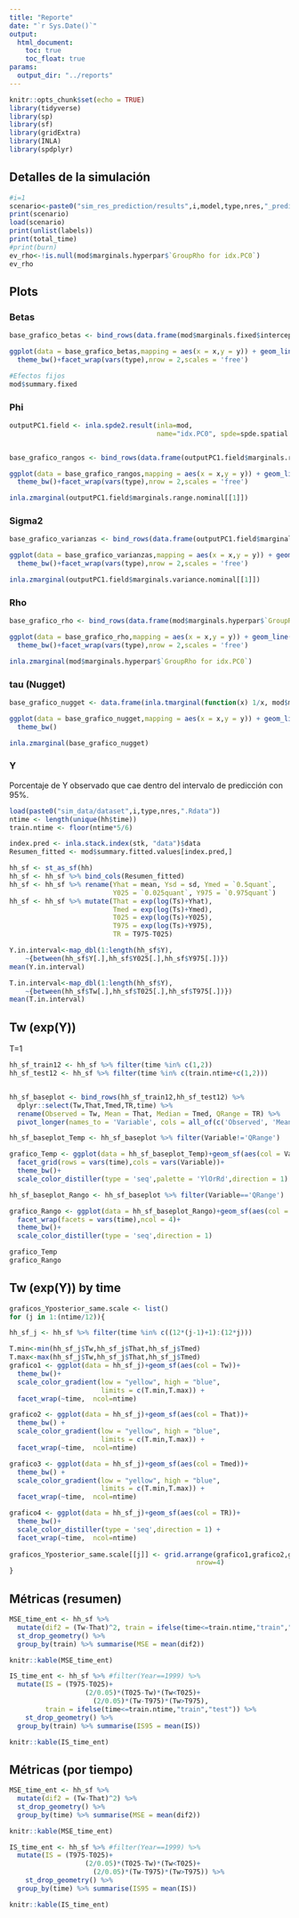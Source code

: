 ```yaml
---
title: "Reporte"
date: "`r Sys.Date()`"
output:
  html_document:
    toc: true
    toc_float: true
params: 
  output_dir: "../reports"
---
```



```r
knitr::opts_chunk$set(echo = TRUE)
library(tidyverse)
library(sp)
library(sf)
library(gridExtra)
library(INLA)
library(spdplyr)
```

## Detalles de la simulación

```r
#i=1
scenario<-paste0("sim_res_prediction/results",i,model,type,nres,"_prediction.Rdata")
print(scenario)
load(scenario)
print(unlist(labels))
print(total_time)
#print(burn)
ev_rho<-!is.null(mod$marginals.hyperpar$`GroupRho for idx.PC0`)
ev_rho
```

## Plots

### Betas

```r
base_grafico_betas <- bind_rows(data.frame(mod$marginals.fixed$intercept,type='beta0'))

ggplot(data = base_grafico_betas,mapping = aes(x = x,y = y)) + geom_line()+
  theme_bw()+facet_wrap(vars(type),nrow = 2,scales = 'free')

#Efectos fijos
mod$summary.fixed
```

### Phi

```r
outputPC1.field <- inla.spde2.result(inla=mod,
                                     name="idx.PC0", spde=spde.spatial.vcm, do.transf=TRUE)


base_grafico_rangos <- bind_rows(data.frame(outputPC1.field$marginals.range.nominal$range.nominal.1,type='PC1'))

ggplot(data = base_grafico_rangos,mapping = aes(x = x,y = y)) + geom_line()+
  theme_bw()+facet_wrap(vars(type),nrow = 2,scales = 'free')

inla.zmarginal(outputPC1.field$marginals.range.nominal[[1]])
```

### Sigma2

```r
base_grafico_varianzas <- bind_rows(data.frame(outputPC1.field$marginals.variance.nominal$variance.nominal.1,type='PC1'))

ggplot(data = base_grafico_varianzas,mapping = aes(x = x,y = y)) + geom_line()+
  theme_bw()+facet_wrap(vars(type),nrow = 2,scales = 'free')

inla.zmarginal(outputPC1.field$marginals.variance.nominal[[1]])
```

### Rho


```r
base_grafico_rho <- bind_rows(data.frame(mod$marginals.hyperpar$`GroupRho for idx.PC0`,type='PC0'))

ggplot(data = base_grafico_rho,mapping = aes(x = x,y = y)) + geom_line()+
  theme_bw()+facet_wrap(vars(type),nrow = 2,scales = 'free')

inla.zmarginal(mod$marginals.hyperpar$`GroupRho for idx.PC0`)
```

### tau (Nugget)

```r

base_grafico_nugget <- data.frame(inla.tmarginal(function(x) 1/x, mod$marginals.hyper$`Precision for the Gaussian observations`))

ggplot(data = base_grafico_nugget,mapping = aes(x = x,y = y)) + geom_line()+
  theme_bw()

inla.zmarginal(base_grafico_nugget)
```

### Y

Porcentaje de Y observado que cae dentro del intervalo de predicción con 95%.

```r

load(paste0("sim_data/dataset",i,type,nres,".Rdata"))
ntime <- length(unique(hh$time))
train.ntime <- floor(ntime*5/6)

index.pred <- inla.stack.index(stk, "data")$data
Resumen_fitted <- mod$summary.fitted.values[index.pred,]

hh_sf <- st_as_sf(hh)
hh_sf <- hh_sf %>% bind_cols(Resumen_fitted)
hh_sf <- hh_sf %>% rename(Yhat = mean, Ysd = sd, Ymed = `0.5quant`, 
                          Y025 = `0.025quant`, Y975 = `0.975quant`)
hh_sf <- hh_sf %>% mutate(That = exp(log(Ts)+Yhat), 
                          Tmed = exp(log(Ts)+Ymed),
                          T025 = exp(log(Ts)+Y025),
                          T975 = exp(log(Ts)+Y975),
                          TR = T975-T025)

Y.in.interval<-map_dbl(1:length(hh_sf$Y),
    ~{between(hh_sf$Y[.],hh_sf$Y025[.],hh_sf$Y975[.])})
mean(Y.in.interval)

T.in.interval<-map_dbl(1:length(hh_sf$Y),
    ~{between(hh_sf$Tw[.],hh_sf$T025[.],hh_sf$T975[.])})
mean(T.in.interval)


```

## Tw (exp(Y))


T=1

```r

hh_sf_train12 <- hh_sf %>% filter(time %in% c(1,2))
hh_sf_test12 <- hh_sf %>% filter(time %in% c(train.ntime+c(1,2)))


hh_sf_baseplot <- bind_rows(hh_sf_train12,hh_sf_test12) %>%
  dplyr::select(Tw,That,Tmed,TR,time) %>%
  rename(Observed = Tw, Mean = That, Median = Tmed, QRange = TR) %>%
  pivot_longer(names_to = 'Variable', cols = all_of(c('Observed', 'Mean', 'Median', 'QRange')), values_to = 'Value')

hh_sf_baseplot_Temp <- hh_sf_baseplot %>% filter(Variable!='QRange') 

grafico_Temp <- ggplot(data = hh_sf_baseplot_Temp)+geom_sf(aes(col = Value))+
  facet_grid(rows = vars(time),cols = vars(Variable))+
  theme_bw()+
  scale_color_distiller(type = 'seq',palette = 'YlOrRd',direction = 1)

hh_sf_baseplot_Rango <- hh_sf_baseplot %>% filter(Variable=='QRange') 

grafico_Rango <- ggplot(data = hh_sf_baseplot_Rango)+geom_sf(aes(col = Value))+
  facet_wrap(facets = vars(time),ncol = 4)+
  theme_bw()+
  scale_color_distiller(type = 'seq',direction = 1)

grafico_Temp
grafico_Rango
```

## Tw (exp(Y)) by time


```r
graficos_Yposterior_same.scale <- list()
for (j in 1:(ntime/12)){

hh_sf_j <- hh_sf %>% filter(time %in% c((12*(j-1)+1):(12*j)))

T.min<-min(hh_sf_j$Tw,hh_sf_j$That,hh_sf_j$Tmed)
T.max<-max(hh_sf_j$Tw,hh_sf_j$That,hh_sf_j$Tmed)
grafico1 <- ggplot(data = hh_sf_j)+geom_sf(aes(col = Tw))+
  theme_bw()+
  scale_color_gradient(low = "yellow", high = "blue",
                       limits = c(T.min,T.max)) +
  facet_wrap(~time,  ncol=ntime)

grafico2 <- ggplot(data = hh_sf_j)+geom_sf(aes(col = That))+
  theme_bw() +
  scale_color_gradient(low = "yellow", high = "blue",
                       limits = c(T.min,T.max)) +
  facet_wrap(~time,  ncol=ntime)

grafico3 <- ggplot(data = hh_sf_j)+geom_sf(aes(col = Tmed))+
  theme_bw() +  
  scale_color_gradient(low = "yellow", high = "blue",
                       limits = c(T.min,T.max)) +
  facet_wrap(~time,  ncol=ntime)

grafico4 <- ggplot(data = hh_sf_j)+geom_sf(aes(col = TR))+
  theme_bw()+
  scale_color_distiller(type = 'seq',direction = 1) +
  facet_wrap(~time,  ncol=ntime)
                                            
graficos_Yposterior_same.scale[[j]] <- grid.arrange(grafico1,grafico2,grafico3,grafico4,
                                               nrow=4)
}

```



## Métricas (resumen)
```r

MSE_time_ent <- hh_sf %>% 
  mutate(dif2 = (Tw-That)^2, train = ifelse(time<=train.ntime,"train","test")) %>%
  st_drop_geometry() %>%
  group_by(train) %>% summarise(MSE = mean(dif2))

knitr::kable(MSE_time_ent)

IS_time_ent <- hh_sf %>% #filter(Year==1999) %>% 
  mutate(IS = (T975-T025)+
                   (2/0.05)*(T025-Tw)*(Tw<T025)+ 
                     (2/0.05)*(Tw-T975)*(Tw>T975),
         train = ifelse(time<=train.ntime,"train","test")) %>%
    st_drop_geometry() %>%
  group_by(train) %>% summarise(IS95 = mean(IS))

knitr::kable(IS_time_ent)
```

## Métricas (por tiempo)

```r
MSE_time_ent <- hh_sf %>% 
  mutate(dif2 = (Tw-That)^2) %>%
  st_drop_geometry() %>%
  group_by(time) %>% summarise(MSE = mean(dif2))

knitr::kable(MSE_time_ent)

IS_time_ent <- hh_sf %>% #filter(Year==1999) %>% 
  mutate(IS = (T975-T025)+
                   (2/0.05)*(T025-Tw)*(Tw<T025)+ 
                     (2/0.05)*(Tw-T975)*(Tw>T975)) %>%
    st_drop_geometry() %>%
  group_by(time) %>% summarise(IS95 = mean(IS))

knitr::kable(IS_time_ent)

```